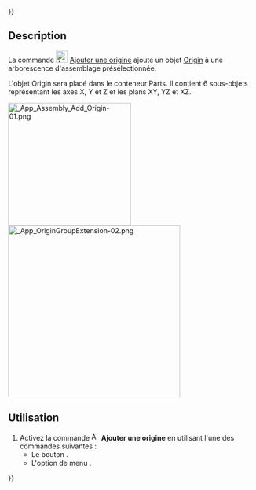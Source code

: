 {{UnfinishedDocu{{#translation:}}}}
<languages/>

{{Docnav/fr
|[[Assembly3_AddPlacement/fr|Ajoutez un emplacement]]
|[[Assembly3_MoveItemUp/fr|Déplacer l'élément vers le haut]]
|[[Assembly3_Workbench/fr|Assembly3]]
|IconL=Assembly_Add_Placement.svg‎‎
|IconR=Assembly_TreeItemUp.svg‎‎
|IconC=Assembly3_workbench_icon.svg
}}

{{GuiCommand/fr
|Name=Assembly3 AddOrigin
|Name/fr=Assembly3 Ajouter une origine
|Icon=Assembly_Add_Origin.svg‎‎
|MenuLocation=Assembly3 → Workplane and origin → Add origin
|Workbenches=[[Assembly3_Workbench/fr|Assembly3]]
}}

== Description ==

La commande [[Image:Assembly_Add_Origin.svg |24px]] [[Assembly3_AddOrigin/fr|Ajouter une origine]] ajoute un objet [[App_OriginGroupExtension/fr|Origin]] à une arborescence d'assemblage présélectionnée.

L'objet Origin sera placé dans le conteneur Parts. Il contient 6 sous-objets représentant les axes X, Y et Z et les plans XY, YZ et XZ.

[[Image: App_Assembly_Add_Origin-01.png|250px]] [[Image: App_OriginGroupExtension-02.png|350px]]

<span id="Usage"></span>
==Utilisation==

# Activez la commande [[Image:Assembly_Add_Origin.svg |16px]] '''Ajouter une origine''' en utilisant l'une des commandes suivantes :
#* Le bouton {{Button|[[Image:Assembly_Add_Origin.svg |16px]] [[Assembly3_AddOrigin/fr|Add origin]]}}.
#* L'option de menu {{MenuCommand|Assembly3 → Workplane and origin → [[Image:Assembly_Add_Origin.svg |16px]] Add origin}}.


{{Docnav/fr
|[[Assembly3_AddPlacement/fr|Ajoutez un emplacement]]
|[[Assembly3_MoveItemUp/fr|Déplacer l'élément vers le haut]]
|[[Assembly3_Workbench/fr|Assembly3]]
|IconL=Assembly_Add_Placement.svg‎‎
|IconR=Assembly_TreeItemUp.svg‎‎
|IconC=Assembly3_workbench_icon.svg
}}
 
{{Userdocnavi{{#translation:}}}}